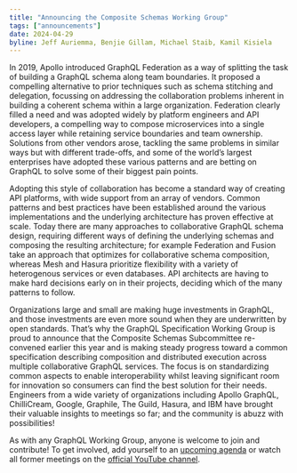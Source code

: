 ```yaml
---
title: "Announcing the Composite Schemas Working Group"
tags: ["announcements"]
date: 2024-04-29
byline: Jeff Auriemma, Benjie Gillam, Michael Staib, Kamil Kisiela
---
```


In 2019, Apollo introduced GraphQL Federation as a way of splitting the task of building a GraphQL schema along team boundaries. It proposed a compelling alternative to prior techniques such as schema stitching and delegation, focussing on addressing the collaboration problems inherent in building a coherent schema within a large organization. Federation clearly filled a need and was adopted widely by platform engineers and API developers, a compelling way to compose microservices into a single access layer while retaining service boundaries and team ownership. Solutions from other vendors arose, tackling the same problems in similar ways but with different trade-offs, and some of the world’s largest enterprises have adopted these various patterns and are betting on GraphQL to solve some of their biggest pain points.

Adopting this style of collaboration has become a standard way of creating API platforms, with wide support from an array of vendors. Common patterns and best practices have been established around the various implementations and the underlying architecture has proven effective at scale. Today there are many approaches to collaborative GraphQL schema design, requiring different ways of defining the underlying schemas and composing the resulting architecture; for example Federation and Fusion take an approach that optimizes for collaborative schema composition, whereas Mesh and Hasura prioritize flexibility with a variety of heterogenous services or even databases. API architects are having to make hard decisions early on in their projects, deciding which of the many patterns to follow.

Organizations large and small are making huge investments in GraphQL, and those investments are even more sound when they are underwritten by open standards. That’s why the GraphQL Specification Working Group is proud to announce that the Composite Schemas Subcommittee re-convened earlier this year and is making steady progress toward a common specification describing composition and distributed execution across multiple collaborative GraphQL services.  The focus is on standardizing common aspects to enable interoperability whilst leaving significant room for innovation so consumers can find the best solution for their needs. Engineers from a wide variety of organizations including Apollo GraphQL, ChilliCream, Google, Graphile, The Guild, Hasura, and IBM have brought their valuable insights to meetings so far; and the community is abuzz with possibilities!

As with any GraphQL Working Group, anyone is welcome to join and contribute! To get involved, add yourself to an [upcoming agenda](https://github.com/graphql/composite-schemas-wg/tree/main/agendas) or watch all former meetings on the [official YouTube channel](https://www.youtube.com/playlist?list=PLP1igyLx8foFjxyTg6wPn4pUkZwuAk2GR).
